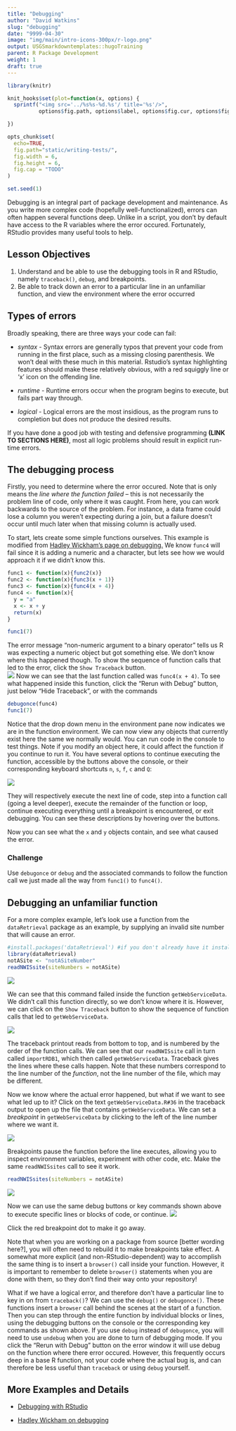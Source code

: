 ```yaml
---
title: "Debugging"
author: "David Watkins"
slug: "debugging"
date: "9999-04-30"
image: "img/main/intro-icons-300px/r-logo.png"
output: USGSmarkdowntemplates::hugoTraining
parent: R Package Development
weight: 1
draft: true
---
```

```r
library(knitr)

knit_hooks$set(plot=function(x, options) {
  sprintf("<img src='../%s%s-%d.%s'/ title='%s'/>", 
          options$fig.path, options$label, options$fig.cur, options$fig.ext, options$fig.cap)

})

opts_chunk$set(
  echo=TRUE,
  fig.path="static/writing-tests/",
  fig.width = 6,
  fig.height = 6,
  fig.cap = "TODO"
)

set.seed(1)
```

Debugging is an integral part of package development and maintenance.  As you write more complex code (hopefully well-functionalized), errors can often happen several functions deep.  Unlike in a script, you don't by default have access to the R variables where the error occured.  Fortunately, RStudio provides many useful tools to help.  

## Lesson Objectives

1. Understand and be able to use the debugging tools in R and RStudio, namely `traceback()`, `debug`, and breakpoints.  
2. Be able to track down an error to a particular line in an unfamiliar function, and view the environment where the error occurred

## Types of errors

Broadly speaking, there are three ways your code can fail:

* *syntax* - Syntax errors are generally typos that prevent your code from running in the first place, such as a missing closing parenthesis.  We won't deal with these much in this material.  Rstudio's syntax highlighting features should make these relatively obvious, with a red squiggly line or 'x' icon on the offending line.

* *runtime* - Runtime errors occur when the program begins to execute, but fails part way through.

* *logical* - Logical errors are the most insidious, as the program runs to completion but does not produce the desired results.

If you have done a good job with testing and defensive programming **(LINK TO SECTIONS HERE)**, most all logic problems should result in explicit run-time errors.     

## The debugging process

Firstly, you need to determine where the error occured.    Note that is only means the *line where the function failed* -- this is not necessarily the problem line of code, only where it was caught. From here, you can work backwards to the source of the problem.  For instance, a data frame could lose a column you weren't expecting during a join, but a failure doesn't occur until much later when that missing column is actually used.

To start, lets create some simple functions ourselves.  This example is modified from [Hadley Wickham's page on debugging.](http://adv-r.had.co.nz/Exceptions-Debugging.html#debugging-tools)  We know `func4` will fail since it is adding a numeric and a character, but lets see how we would approach it if we didn't know this.
```r
func1 <- function(x){func2(x)}
func2 <- function(x){func3(x + 1)}
func3 <- function(x){func4(x + 4)}
func4 <- function(x){
  y = "a"
  x <- x + y
  return(x)
}

func1(7)
```
The error message "non-numeric argument to a binary operator" tells us R was expecting a numeric object but got something else.  We don't know where this happened though.  To show the sequence of function calls that led to the error, click the `Show Traceback` button.  
![](../static/img/traceback_1st_example.png)
Now we can see that the last function called was `func4(x + 4)`.  To see what happened inside this function, click the "Rerun with Debug" button, just below "Hide Traceback", or with the commands
```r
debugonce(func4)
func1(7)
```
Notice that the drop down menu in the environment pane now indicates we are in the function environment.  We can now view any objects that currently exist here the same we normally would.  You can run code in the console to test things.  Note if you modify an object here, it could affect the function if you continue to run it.  You have several options to continue executing the function, accessible by the buttons above the console, or their corresponding keyboard shortcuts `n`, `s`, `f`, `c` and `Q`: 

![](../static/img/debug_buttonsOnly.png)

They will respectively execute the next line of code, step into a function call (going a level deeper), execute the remainder of the function or loop, continue executing everything until a breakpoint is encountered, or exit debugging.  You can see these descriptions by hovering over the buttons.

Now you can see what the `x` and `y` objects contain, and see what caused the error.

### Challenge

Use `debugonce` or `debug` and the associated commands to follow the function call we just made all the way from  `func1()` to `func4()`.

## Debugging an unfamiliar function
For a more complex example, let's look use a function from the `dataRetrieval` package as an example, by supplying an invalid site number that will cause an error.  
```r
#install.packages('dataRetrieval') #if you don't already have it installed
library(dataRetrieval)
notASite <- "notASiteNumber"
readNWISsite(siteNumbers = notASite)
```
![](../static/img/error.png)

We can see that this command failed inside the function `getWebServiceData`.  We didn't call this function directly, so we don't know where it is.  However, we can click on the `Show Traceback` button to show the sequence of function calls that led to `getWebServiceData`. 

![](../static/img/error_traceback.png)

The traceback printout reads from bottom to top, and is numbered by the order of the function calls.  We can see that our `readNWISsite` call in turn called `importRDB1`, which then called `getWebServiceData`. Traceback gives the lines where these calls happen.  Note that these numbers correspond to the line number of the *function*, not the line number of the file, which may be different.  

Now we know where the actual error happened, but what if we want to see what led up to it?  Click on the text `getWebServiceData.R#36` in the traceback output to open up the file that contains `getWebServiceData`.  We can set a *breakpoint* in `getWebServiceData` by clicking to the left of the line number where we want it. 

![](../static/img/breakpoint.png) 

Breakpoints pause the function before the line executes, allowing you to inspect environment variables, experiment with other code, etc.  Make the same `readNWISsites` call to see it work.  
```r
readNWISsites(siteNumbers = notASite)
```
![](../static/img/breakpoint_environment.png)

Now we can use the same debug buttons or key commands shown above to execute specific lines or blocks of code, or continue.
![](../static/img/debugButtons.png)

Click the red breakpoint dot to make it go away.

Note that when you are working on a package from source [better wording here?], you will often need to rebuild it to make breakpoints take effect.  A somewhat more explicit (and non-RStudio-dependent) way to accomplish the same thing is to insert a `browser()` call inside your function.  However, it is important to remember to delete `browser()` statements when you are done with them, so they don't find their way onto your repository!

What if we have a logical error, and therefore don't have a particular line to key in on from `traceback()`?  We can use the `debug()` or `debugonce()`.  These functions insert a `browser` call behind the scenes at the start of a function.  Then you can step through the entire function by individual blocks or lines, using the debugging buttons on the console or the corresponding key commands as shown above.  If you use `debug` instead of `debugonce`, you will need to use `undebug` when you are done to turn of debugging mode. If you click the "Rerun with Debug" button on the error window it will use debug on the function where there error occured.  However, this frequently occurs deep in a base R function, not your code where the actual bug is, and can therefore be less useful than `traceback` or using `debug` yourself. 

## More Examples and Details

* [Debugging with RStudio](https://support.rstudio.com/hc/en-us/articles/205612627-Debugging-with-RStudio)

* [Hadley Wickham on debugging](http://adv-r.had.co.nz/Exceptions-Debugging.html) 